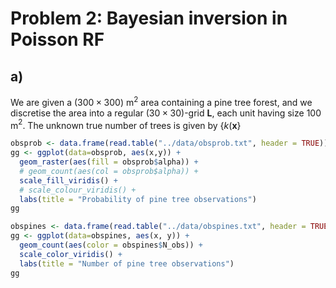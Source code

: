 # Problem 2: Bayesian inversion in Poisson RF

## a)

We are given a $(300 \times 300)$ m$^2$ area containing a pine tree forest, and we discretise the area into a regular $(30 \times 30)$-grid $\mathbf{L}$, each unit having size 100 m$^2$. The unknown true number of trees is given by $\{k(\bm{x}\}$ 

```r
obsprob <- data.frame(read.table("../data/obsprob.txt", header = TRUE))
gg <- ggplot(data=obsprob, aes(x,y)) +
  geom_raster(aes(fill = obsprob$alpha)) +
  # geom_count(aes(col = obsprob$alpha)) +
  scale_fill_viridis() +
  # scale_colour_viridis() +
  labs(title = "Probability of pine tree observations")
gg
```

```r
obspines <- data.frame(read.table("../data/obspines.txt", header = TRUE))
gg <- ggplot(data=obspines, aes(x, y)) +
  geom_count(aes(color = obspines$N_obs)) +
  scale_color_viridis() +
  labs(title = "Number of pine tree observations")
gg
```
